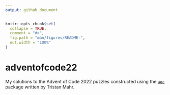 ```yaml
---
output: github_document
---
```


<!-- README.md is generated from README.Rmd. Please edit that file -->

```r
knitr::opts_chunk$set(
  collapse = TRUE,
  comment = "#>",
  fig.path = "man/figures/README-",
  out.width = "100%"
)
```

# adventofcode22

<!-- badges: start -->
<!-- badges: end -->

My solutions to the Advent of Code 2022 puzzles constructed using the [`aoc`](https://github.com/tjmahr/aoc) package written by Tristan Mahr.
